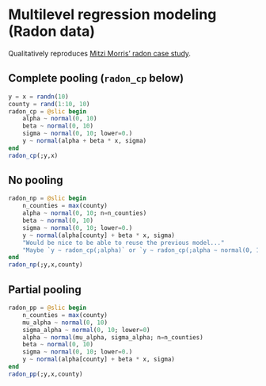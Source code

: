# Multilevel regression modeling (Radon data)

Qualitatively reproduces [Mitzi Morris' radon case study](https://mc-stan.org/learn-stan/case-studies/radon_cmdstanpy_plotnine.html).

## Complete pooling (`radon_cp` below)

```julia
y = x = randn(10)
county = rand(1:10, 10)
radon_cp = @slic begin 
    alpha ~ normal(0, 10)
    beta ~ normal(0, 10)
    sigma ~ normal(0, 10; lower=0.)
    y ~ normal(alpha + beta * x, sigma)
end
radon_cp(;y,x)
```

## No pooling

```julia
radon_np = @slic begin 
    n_counties = max(county)
    alpha ~ normal(0, 10; n=n_counties)
    beta ~ normal(0, 10)
    sigma ~ normal(0, 10; lower=0.)
    y ~ normal(alpha[county] + beta * x, sigma)
    "Would be nice to be able to reuse the previous model..."
    "Maybe `y ~ radon_cp(;alpha)` or `y ~ radon_cp(;alpha ~ normal(0, 10; n=n_counties))` , but the syntax of `radon_cp` would have to reflect the special role of `y` somehow."
end
radon_np(;y,x,county)
```

## Partial pooling

```julia
radon_pp = @slic begin 
    n_counties = max(county)
    mu_alpha ~ normal(0, 10)
    sigma_alpha ~ normal(0, 10; lower=0)
    alpha ~ normal(mu_alpha, sigma_alpha; n=n_counties)
    beta ~ normal(0, 10)
    sigma ~ normal(0, 10; lower=0.)
    y ~ normal(alpha[county] + beta * x, sigma)
end
radon_pp(;y,x,county)
```
